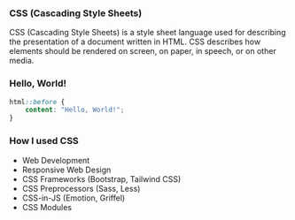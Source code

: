 
### CSS (Cascading Style Sheets)

CSS (Cascading Style Sheets) is a style sheet language used for describing the presentation of a document written in
HTML. CSS describes how elements should be rendered on screen, on paper, in speech, or on other media.

### Hello, World!

```css
html::before {
	content: "Hello, World!";
}
```

### How I used CSS

- Web Development
- Responsive Web Design
- CSS Frameworks (Bootstrap, Tailwind CSS)
- CSS Preprocessors (Sass, Less)
- CSS-in-JS (Emotion, Griffel)
- CSS Modules

<SoloLearn id={id} />

